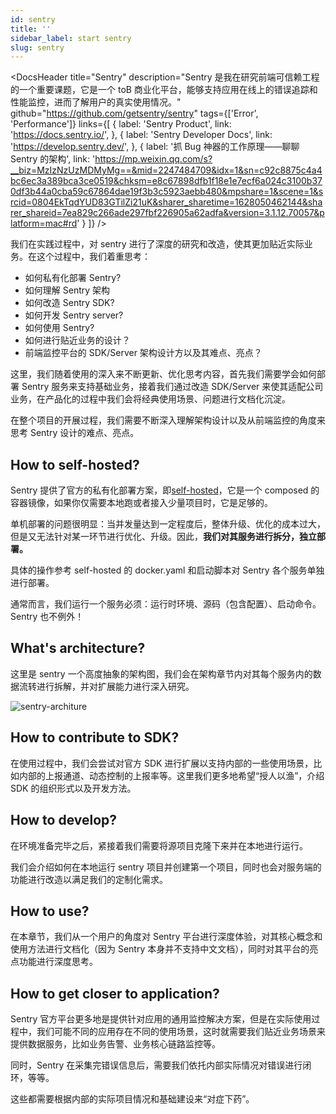 ```yaml
---
id: sentry
title: ''
sidebar_label: start sentry
slug: sentry
---
```



<DocsHeader
  title="Sentry"
  description="Sentry 是我在研究前端可信赖工程的一个重要课题，它是一个 toB 商业化平台，能够支持应用在线上的错误追踪和性能监控，进而了解用户的真实使用情况。"
  github="https://github.com/getsentry/sentry"
  tags={['Error', 'Performance']}
  links={[
    {
      label: 'Sentry Product',
      link: 'https://docs.sentry.io/',
    },
    {
      label: 'Sentry Developer Docs',
      link: 'https://develop.sentry.dev/',
    },
    {
      label: '抓 Bug 神器的工作原理——聊聊 Sentry 的架构',
      link: 'https://mp.weixin.qq.com/s?__biz=MzIzNzUzMDMyMg==&mid=2247484709&idx=1&sn=c92c8875c4a4bc6ec3a389bca3ce0519&chksm=e8c67898dfb1f18e1e7ecf6a024c3100b370df3b44a0cba59c67864dae19f3b3c5923aebb480&mpshare=1&scene=1&srcid=0804EkTqdYUD83GTilZi21uK&sharer_sharetime=1628050462144&sharer_shareid=7ea829c266ade297fbf226905a62adfa&version=3.1.12.70057&platform=mac#rd'
    }
  ]}
/>

<!-- -->

我们在实践过程中，对 sentry 进行了深度的研究和改造，使其更加贴近实际业务。在这个过程中，我们着重思考：

- 如何私有化部署 Sentry?
- 如何理解 Sentry 架构
- 如何改造 Sentry SDK?
- 如何开发 Sentry server?
- 如何使用 Sentry?
- 如何进行贴近业务的设计？
- 前端监控平台的 SDK/Server 架构设计方以及其难点、亮点？

这里，我们随着使用的深入来不断更新、优化思考内容，首先我们需要学会如何部署 Sentry 服务来支持基础业务，接着我们通过改造 SDK/Server 来使其适配公司业务，在产品化的过程中我们会将经典使用场景、问题进行文档化沉淀。

在整个项目的开展过程，我们需要不断深入理解架构设计以及从前端监控的角度来思考 Sentry 设计的难点、亮点。

## How to self-hosted?

Sentry 提供了官方的私有化部署方案，即[self-hosted](https://github.com/getsentry/self-hosted)，它是一个 composed 的容器镜像，如果你仅需要本地跑或者接入少量项目时，它是足够的。

单机部署的问题很明显：当并发量达到一定程度后，整体升级、优化的成本过大，但是又无法针对某一环节进行优化、升级。因此，**我们对其服务进行拆分，独立部署。**

具体的操作参考 self-hosted 的 docker.yaml 和启动脚本对 Sentry 各个服务单独进行部署。

通常而言，我们运行一个服务必须：运行时环境、源码（包含配置）、启动命令。Sentry 也不例外！

## What's architecture?

这里是 sentry 一个高度抽象的架构图，我们会在架构章节内对其每个服务内的数据流转进行拆解，并对扩展能力进行深入研究。

![sentry-architure](/img/fte/sentry_architure.png)

## How to contribute to SDK?

在使用过程中，我们会尝试对官方 SDK 进行扩展以支持内部的一些使用场景，比如内部的上报通道、动态控制的上报率等。这里我们更多地希望“授人以渔”，介绍 SDK 的组织形式以及开发方法。

## How to develop?

在环境准备完毕之后，紧接着我们需要将源项目克隆下来并在本地进行运行。

我们会介绍如何在本地运行 sentry 项目并创建第一个项目，同时也会对服务端的功能进行改造以满足我们的定制化需求。

## How to use?

在本章节，我们从一个用户的角度对 Sentry 平台进行深度体验，对其核心概念和使用方法进行文档化（因为 Sentry 本身并不支持中文文档），同时对其平台的亮点功能进行深度思考。

## How to get closer to application?

Sentry 官方平台更多地是提供针对应用的通用监控解决方案，但是在实际使用过程中，我们可能不同的应用存在不同的使用场景，这时就需要我们贴近业务场景来提供数据服务，比如业务告警、业务核心链路监控等。

同时，Sentry 在采集完错误信息后，需要我们依托内部实际情况对错误进行闭环，等等。

这些都需要根据内部的实际项目情况和基础建设来“对症下药”。
